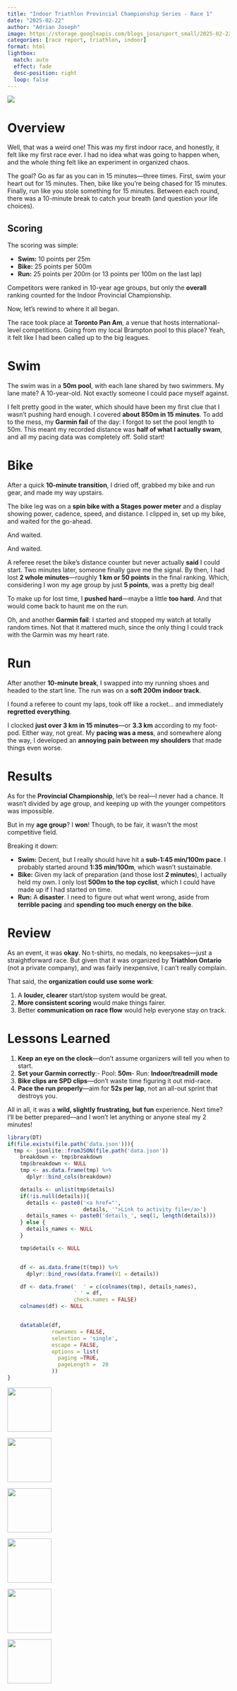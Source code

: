 ```yaml
---
title: "Indoor Triathlon Provincial Championship Series - Race 1"
date: "2025-02-22"
author: "Adrian Joseph"
image: https://storage.googleapis.com/blogs_josa/sport_small/2025-02-22_INDOOR_TRIATHLON_SERIES_RACE_1/img/00.png
categories: [race report, triathlon, indoor]
format: html
lightbox:
  match: auto
  effect: fade
  desc-position: right
  loop: false
---
```

![](https://storage.googleapis.com/blogs_josa/sport_small/2025-02-22_INDOOR_TRIATHLON_SERIES_RACE_1/img/00.png)

# Overview

Well, that was a weird one! This was my first indoor race, and honestly, it felt like my first race ever. I had no idea what was going to happen when, and the whole thing felt like an experiment in organized chaos. 

The goal? Go as far as you can in 15 minutes—three times. First, swim your heart out for 15 minutes. Then, bike like you're being chased for 15 minutes. Finally, run like you stole something for 15 minutes. Between each round, there was a 10-minute break to catch your breath (and question your life choices).

## Scoring

The scoring was simple:

* **Swim:** 10 points per 25m
* **Bike:** 25 points per 500m
* **Run:** 25 points per 200m (or 13 points per 100m on the last lap)

Competitors were ranked in 10-year age groups, but only the **overall** ranking counted for the Indoor Provincial Championship. 

Now, let's rewind to where it all began.

The race took place at **Toronto Pan Am**, a venue that hosts international-level competitions. Going from my local Brampton pool to this place? Yeah, it felt like I had been called up to the big leagues.

# Swim

The swim was in a **50m pool**, with each lane shared by two swimmers. My lane mate? A 10-year-old. Not exactly someone I could pace myself against.

I felt pretty good in the water, which should have been my first clue that I wasn't pushing hard enough. I covered **about 850m in 15 minutes**. To add to the mess, my **Garmin fail** of the day: I forgot to set the pool length to 50m. This meant my recorded distance was **half of what I actually swam**, and all my pacing data was completely off. Solid start!

# Bike

After a quick **10-minute transition**, I dried off, grabbed my bike and run gear, and made my way upstairs.

The bike leg was on a **spin bike with a Stages power meter** and a display showing power, cadence, speed, and distance. I clipped in, set up my bike, and waited for the go-ahead. 

And waited. 

And waited.

A referee reset the bike's distance counter but never actually **said** I could start. Two minutes later, someone finally gave me the signal. By then, I had lost **2 whole minutes**—roughly **1 km or 50 points** in the final ranking. Which, considering I won my age group by just **5 points**, was a pretty big deal! 

To make up for lost time, I **pushed hard**—maybe a little **too hard**. And that would come back to haunt me on the run. 

Oh, and another **Garmin fail**: I started and stopped my watch at totally random times. Not that it mattered much, since the only thing I could track with the Garmin was my heart rate.

# Run

After another **10-minute break**, I swapped into my running shoes and headed to the start line. The run was on a **soft 200m indoor track**.

I found a referee to count my laps, took off like a rocket... and immediately **regretted everything**. 

I clocked **just over 3 km in 15 minutes**—or **3.3 km** according to my foot-pod. Either way, not great. My **pacing was a mess**, and somewhere along the way, I developed an **annoying pain between my shoulders** that made things even worse. 

# Results

As for the **Provincial Championship**, let's be real—I never had a chance. It wasn't divided by age group, and keeping up with the younger competitors was impossible.

But in my **age group**? I **won**! Though, to be fair, it wasn't the most competitive field.

Breaking it down:

* **Swim:** Decent, but I really should have hit a **sub-1:45 min/100m pace**. I probably started around **1:35 min/100m**, which wasn't sustainable.
* **Bike:** Given my lack of preparation (and those lost **2 minutes**), I actually held my own. I only lost **500m to the top cyclist**, which I could have made up if I had started on time.
* **Run:** A **disaster**. I need to figure out what went wrong, aside from **terrible pacing** and **spending too much energy on the bike**.

# Review

As an event, it was **okay**. No t-shirts, no medals, no keepsakes—just a straightforward race. But given that it was organized by **Triathlon Ontario** (not a private company), and was fairly inexpensive, I can't really complain.

That said, the **organization could use some work**:

1. A **louder, clearer** start/stop system would be great.
2. **More consistent scoring** would make things fairer.
3. Better **communication on race flow** would help everyone stay on track.

# Lessons Learned

1. **Keep an eye on the clock**—don't assume organizers will tell you when to start.
2. **Set your Garmin correctly**:\n   - Pool: **50m**\n   - Run: **Indoor/treadmill mode**
3. **Bike clips are SPD clips**—don't waste time figuring it out mid-race.
4. **Pace the run properly**—aim for **52s per lap**, not an all-out sprint that destroys you.

All in all, it was a **wild, slightly frustrating, but fun** experience. Next time? I'll be better prepared—and I won't let anything or anyone steal my 2 minutes!




```r
library(DT)
if(file.exists(file.path('data.json'))){
  tmp <- jsonlite::fromJSON(file.path('data.json'))
    breakdown <- tmp$breakdown
    tmp$breakdown <- NULL
    tmp <- as.data.frame(tmp) %>%
      dplyr::bind_cols(breakdown)

    details <- unlist(tmp$details)
    if(!is.null(details)){
      details <- paste0('<a href="',
                        details, '">Link to activity file</a>')
      details_names <- paste0('details_', seq(1, length(details)))
    } else {
      details_names <- NULL
    }

    tmp$details <- NULL


    df <- as.data.frame(t(tmp)) %>%
      dplyr::bind_rows(data.frame(V1 = details))

    df <- data.frame('  ' = c(colnames(tmp), details_names),
                     ' ' = df,
                     check.names = FALSE)
    colnames(df) <- NULL


    datatable(df,
              rownames = FALSE,
              selection = 'single',
              escape = FALSE,
              options = list(
                paging =TRUE,
                pageLength =  20
              ))
}
```





::: {layout-ncol=4}
![](https://storage.googleapis.com/blogs_josa/sport_small/2025-02-22_INDOOR_TRIATHLON_SERIES_RACE_1/img/00.png){ width="100" group="hi" }

![](https://storage.googleapis.com/blogs_josa/sport_small/2025-02-22_INDOOR_TRIATHLON_SERIES_RACE_1/img/01.png){ width="100" group="hi" }

![](https://storage.googleapis.com/blogs_josa/sport_small/2025-02-22_INDOOR_TRIATHLON_SERIES_RACE_1/img/02.png){ width="100" group="hi" }

![](https://storage.googleapis.com/blogs_josa/sport_small/2025-02-22_INDOOR_TRIATHLON_SERIES_RACE_1/img/03.png){ width="100" group="hi" }

![](https://storage.googleapis.com/blogs_josa/sport_small/2025-02-22_INDOOR_TRIATHLON_SERIES_RACE_1/img/04.png){ width="100" group="hi" }

![](https://storage.googleapis.com/blogs_josa/sport_small/2025-02-22_INDOOR_TRIATHLON_SERIES_RACE_1/img/05.png){ width="100" group="hi" }

:::
